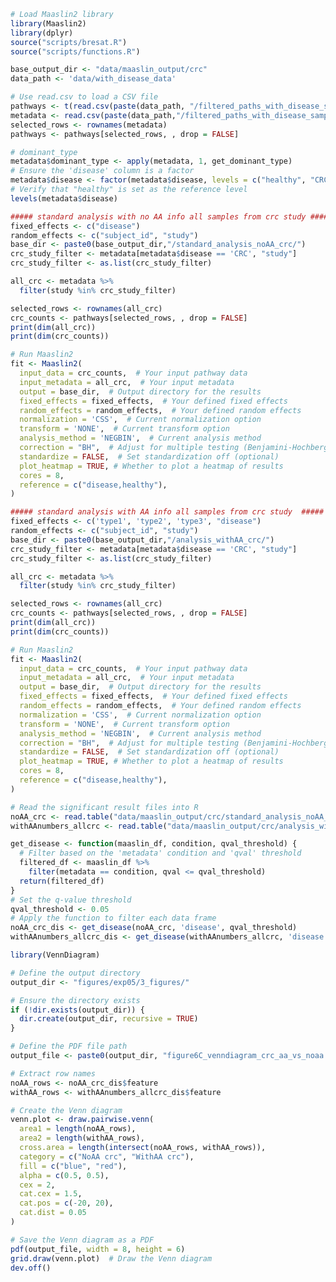 ```r
# Load Maaslin2 library
library(Maaslin2)
library(dplyr)
source("scripts/bresat.R")
source("scripts/functions.R")

base_output_dir <- "data/maaslin_output/crc"
data_path <- 'data/with_disease_data'
```

```r
# Use read.csv to load a CSV file
pathways <- t(read.csv(paste(data_path, "/filtered_paths_with_disease_samples_pathway_counts.csv", sep = ""), header = TRUE, row.names = 1, sep = ","))
metadata <- read.csv(paste(data_path,"/filtered_paths_with_disease_samples_metadata.csv", sep = ""), row.names = 1)
selected_rows <- rownames(metadata)
pathways <- pathways[selected_rows, , drop = FALSE]

# dominant_type
metadata$dominant_type <- apply(metadata, 1, get_dominant_type)
# Ensure the 'disease' column is a factor
metadata$disease <- factor(metadata$disease, levels = c("healthy", "CRC"))
# Verify that "healthy" is set as the reference level
levels(metadata$disease)
```

```r
##### standard analysis with no AA info all samples from crc study #####
fixed_effects <- c("disease")
random_effects <- c("subject_id", "study")
base_dir <- paste0(base_output_dir,"/standard_analysis_noAA_crc/")
crc_study_filter <- metadata[metadata$disease == 'CRC', "study"]
crc_study_filter <- as.list(crc_study_filter)

all_crc <- metadata %>% 
  filter(study %in% crc_study_filter)

selected_rows <- rownames(all_crc)
crc_counts <- pathways[selected_rows, , drop = FALSE]
print(dim(all_crc))
print(dim(crc_counts))

# Run Maaslin2
fit <- Maaslin2(
  input_data = crc_counts,  # Your input pathway data
  input_metadata = all_crc,  # Your input metadata
  output = base_dir,  # Output directory for the results
  fixed_effects = fixed_effects,  # Your defined fixed effects
  random_effects = random_effects,  # Your defined random effects
  normalization = 'CSS',  # Current normalization option
  transform = 'NONE',  # Current transform option
  analysis_method = 'NEGBIN',  # Current analysis method
  correction = "BH",  # Adjust for multiple testing (Benjamini-Hochberg)
  standardize = FALSE,  # Set standardization off (optional)
  plot_heatmap = TRUE, # Whether to plot a heatmap of results
  cores = 8,
  reference = c("disease,healthy"), 
)
```

```r
##### standard analysis with AA info all samples from crc study  #####
fixed_effects <- c('type1', 'type2', 'type3', "disease")
random_effects <- c("subject_id", "study")
base_dir <- paste0(base_output_dir,"/analysis_withAA_crc/")
crc_study_filter <- metadata[metadata$disease == 'CRC', "study"]
crc_study_filter <- as.list(crc_study_filter)

all_crc <- metadata %>% 
  filter(study %in% crc_study_filter)

selected_rows <- rownames(all_crc)
crc_counts <- pathways[selected_rows, , drop = FALSE]
print(dim(all_crc))
print(dim(crc_counts))

# Run Maaslin2
fit <- Maaslin2(
  input_data = crc_counts,  # Your input pathway data
  input_metadata = all_crc,  # Your input metadata
  output = base_dir,  # Output directory for the results
  fixed_effects = fixed_effects,  # Your defined fixed effects
  random_effects = random_effects,  # Your defined random effects
  normalization = 'CSS',  # Current normalization option
  transform = 'NONE',  # Current transform option
  analysis_method = 'NEGBIN',  # Current analysis method
  correction = "BH",  # Adjust for multiple testing (Benjamini-Hochberg)
  standardize = FALSE,  # Set standardization off (optional)
  plot_heatmap = TRUE, # Whether to plot a heatmap of results
  cores = 8,
  reference = c("disease,healthy"), 
)
```


```r
# Read the significant result files into R
noAA_crc <- read.table("data/maaslin_output/crc/standard_analysis_noAA_crc/significant_results.tsv", header = TRUE, sep = "\t")
withAAnumbers_allcrc <- read.table("data/maaslin_output/crc/analysis_withAA_crc/significant_results.tsv", header = TRUE, sep = "\t")

get_disease <- function(maaslin_df, condition, qval_threshold) {
  # Filter based on the 'metadata' condition and 'qval' threshold
  filtered_df <- maaslin_df %>%
    filter(metadata == condition, qval <= qval_threshold)
  return(filtered_df)
}
# Set the q-value threshold
qval_threshold <- 0.05
# Apply the function to filter each data frame
noAA_crc_dis <- get_disease(noAA_crc, 'disease', qval_threshold)
withAAnumbers_allcrc_dis <- get_disease(withAAnumbers_allcrc, 'disease', qval_threshold)

```

```r
library(VennDiagram)

# Define the output directory
output_dir <- "figures/exp05/3_figures/"

# Ensure the directory exists
if (!dir.exists(output_dir)) {
  dir.create(output_dir, recursive = TRUE)
}

# Define the PDF file path
output_file <- paste0(output_dir, "figure6C_venndiagram_crc_aa_vs_noaa.pdf")

# Extract row names
noAA_rows <- noAA_crc_dis$feature
withAA_rows <- withAAnumbers_allcrc_dis$feature

# Create the Venn diagram
venn.plot <- draw.pairwise.venn(
  area1 = length(noAA_rows),
  area2 = length(withAA_rows),
  cross.area = length(intersect(noAA_rows, withAA_rows)),
  category = c("NoAA crc", "WithAA crc"),
  fill = c("blue", "red"),
  alpha = c(0.5, 0.5),
  cex = 2,
  cat.cex = 1.5,
  cat.pos = c(-20, 20),
  cat.dist = 0.05
)

# Save the Venn diagram as a PDF
pdf(output_file, width = 8, height = 6)
grid.draw(venn.plot)  # Draw the Venn diagram
dev.off()
```